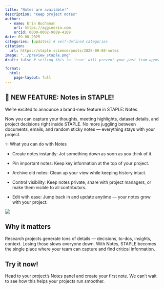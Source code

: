 ```yaml
---
title: "Notes are available!"
description: "Keep project notes"
author:
  - name: Erin Buchanan
    url: https://aggieerin.com
    orcid: 0000-0002-9689-4189
date: 09-08-2025
categories: [updates] # self-defined categories
citation: 
  url: https://staple.science/posts/2025-09-08-notes
image: "../preview_staple.png"
draft: false # setting this to `true` will prevent your post from appearing on your listing page until you're ready!

format: 
  html:
    page-layout: full
---
```


## 🚀 NEW FEATURE: Notes in STAPLE!

We’re excited to announce a brand-new feature in STAPLE: Notes.

Now you can capture your thoughts, meeting highlights, dataset details, and project decisions right inside STAPLE. No more juggling between documents, emails, and random sticky notes — everything stays with your project.

✨ What you can do with Notes

-   Create notes instantly: Jot something down as soon as you think of it.

-   Pin important notes: Keep key information at the top of your project.

-   Archive old notes: Clean up your view while keeping history intact.

-   Control visibility: Keep notes private, share with project managers, or make them visible to all contributors.

-   Edit with ease: Jump back in and update anytime — your notes grow with your project.

![](images/clipboard-2240030945.png)

## Why it matters

Research projects generate tons of details — decisions, to-dos, insights, context. Losing those slows everyone down. With Notes, STAPLE becomes the single place where your team can capture and find critical information.

## Try it now!

Head to your project’s Notes panel and create your first note. We can’t wait to see how this helps your projects run smoother.

